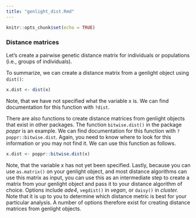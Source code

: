 ```yaml
---
title: "genlight_dist.Rmd"
---
```



```r
knitr::opts_chunk$set(echo = TRUE)
```


### Distance matrices

Let's create a pairwise genetic distance matrix for individuals or populations (i.e., groups of individuals).

To summarize, we can create a distance matrix from a genlight object using `dist()`:

```r
x.dist <- dist(x)
```

Note, that we have not specified what the variable x is. 
We can find documentation for this function with `?dist`.

There are also functions to create distance matrices from genlight objects that exist in other packages.
The function `bitwise.dist()` in the package *poppr* is an example.
We can find documentation for this function with `?poppr::bitwise.dist`.
Again, you need to know where to look for this information or you may not find it.
We can use this function as follows.


```r
x.dist <- poppr::bitwise.dist(x)
```

Note, that the variable x has not yet been specified. 
Lastly, because you can use `as.matrix()` on your genlight object, and most distance algorithms can use this matrix as input, you can use this as an intermediate step to create a matrix from your genlight object and pass it to your distance algorithm of choice.
Options include *ade4*, `vegdist()` in *vegan*, or `daisy()` in *cluster.*
Note that it is up to you to determine which distance metric is best for your particular analysis.
A number of options therefore exist for creating distance matrices from genlight objects.

